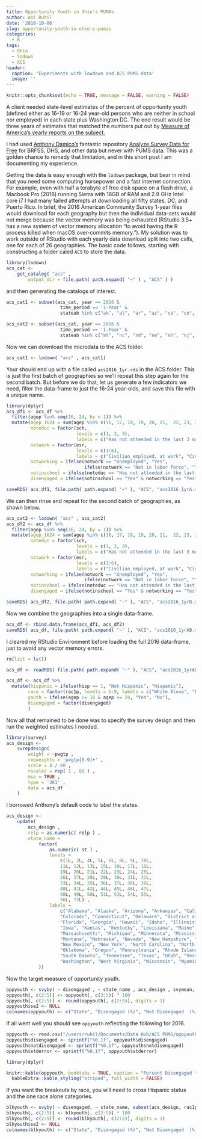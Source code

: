 ```yaml
---
title: Opportunity Youth in Ohio's PUMAs
author: Ani Ruhil
date: '2018-10-06'
slug: opportunity-youth-in-ohio-s-pumas
categories:
  - R
tags:
  - Ohio
  - lodown
  - ACS
header:
  caption: 'Experiments with lowdown and ACS PUMS data'
  image: ''
---
```


```r
knitr::opts_chunk$set(echo = TRUE, message = FALSE, warning = FALSE)
```

A client needed state-level estimates of the percent of opportunity youth (defined either as 16-19 or 16-24 year-old persons who are neither in school nor employed) in each state plus Washington DC. The end result would be three years of estimates that matched the numbers put out by [Measure of America's yearly reports on the subject.](http://www.measureofamerica.org/disconnected-youth/)  

I had used [Anthony Damico's](http://ajdamico.com/) fantastic repository [Analyze Survey Data for Free](http://asdfree.com) for BRFSS, DHS, and other data but never with PUMS data. This was a golden chance to remedy that limitation, and in this short post I am documenting my experience. 

Getting the data is easy enough with the `lodown` package, but bear in mind that you need some computing horsepower and a fast internet connection.  For example, even with half a terabyte of free disk space on a flash drive, a Macbook Pro (2016) running Sierra with 16GB of RAM and 2.9 GHz Intel core i7 I had many failed attempts at downloading all fifty states, DC, and Puerto Rico. In brief, the 2016 American Community Survey 1-year files would download for each geography but then the individual data-sets would not merge because the vector memory was being exhausted (RStudio 3.5+ has a new system of vector memory allocation "to avoid having the R process killed when macOS over-commits memory."). My solution was to work  outside of RStudio with each yearly data download split into two calls, one for each of 26 geographies. The basic code follows, starting with constructing a folder caled `ACS` to store the data.  

```r
library(lodown)
acs_cat <-
    get_catalog( "acs" ,
        output_dir = file.path( path.expand( "~" ) , "ACS" ) )
```

and then generating the catalogs of interest. 

```r
acs_cat1 <- subset(acs_cat, year == 2016 & 
                    time_period == '1-Year' & 
                    stateab %in% c("ak", "al", "ar", "az", "ca", "co", "ct", "dc", "de", "fl", "ga", "hi", "ia", "id", "il", "in", "ks", "ky", "la", "ma", "md", "me", "mi", "mn", "mo", "ms"))

acs_cat2 <- subset(acs_cat, year == 2016 & 
                    time_period == '1-Year' & 
                    stateab %in% c("mt", "nc", "nd", "ne", "nh", "nj", "nm", "nv", "ny", "oh", "ok", "or", "pa", "pr", "ri", "sc", "sd", "tn", "tx", "ut", "va", "vt", "wa", "wi", "wv", "wy"))
```

Now we can download the microdata to the ACS folder. 

```r
acs_cat1 <- lodown( "acs" , acs_cat1)
```

Your should end up with a file called `acs2016_1yr.rds` in the ACS folder. This is just the first batch of geographies so we'll repeat this step again for the second batch. But before we do that, let us generate a few indicators we need, filter the data-frame to just the 16-24 year-olds, and save this file with a unique name. 

```r
library(dplyr)
acs_df1 <- acs_df %>% 
  filter(agep %in% seq(16, 24, by = 1)) %>% 
  mutate(agep_1624 = sum(agep %in% c(16, 17, 18, 19, 20, 21,  22, 23, 24)), 
         noteduc = factor(sch, 
                          levels = c(1, 2, 3), 
                          labels = c("Has not attended in the last 3 months", "Public School/College", "Private School/College or Homeschool")),
         notwork = factor(esr, 
                          levels = c(1:6), 
                          labels = c("Civilian employed, at work", "Civilian employed, with a job but not at work", "Unemployed", "Armed forces, at work", "Armed forces, with a job but not at work", "Not in labor force")), 
         notworking = ifelse(notwork == "Unemployed", "Yes", 
                             ifelse(notwork == "Not in labor force", "Yes", "No")),
         notinschool = ifelse(noteduc == "Has not attended in the last 3 months", "Yes", "No"), 
         disengaged = ifelse(notinschool == "Yes" & notworking == "Yes", "Disengaged", "Not Disengaged"))

saveRDS( acs_df1, file.path( path.expand( "~" ), "ACS", "acs2016_1yrA.rds") )
```

We can then rinse and repeat for the second batch of geographies, as shown below. 

```r
acs_cat2 <- lodown( "acs" , acs_cat2)
acs_df2 <- acs_df %>% 
  filter(agep %in% seq(16, 24, by = 1)) %>% 
  mutate(agep_1624 = sum(agep %in% c(16, 17, 18, 19, 20, 21,  22, 23, 24)), 
         noteduc = factor(sch, 
                          levels = c(1, 2, 3), 
                          labels = c("Has not attended in the last 3 months", "Public School/College", "Private School/College or Homeschool")),
         notwork = factor(esr, 
                          levels = c(1:6), 
                          labels = c("Civilian employed, at work", "Civilian employed, with a job but not at work", "Unemployed", "Armed forces, at work", "Armed forces, with a job but not at work", "Not in labor force")), 
         notworking = ifelse(notwork == "Unemployed", "Yes", 
                             ifelse(notwork == "Not in labor force", "Yes", "No")),
         notinschool = ifelse(noteduc == "Has not attended in the last 3 months", "Yes", "No"), 
         disengaged = ifelse(notinschool == "Yes" & notworking == "Yes", "Disengaged", "Not Disengaged"))

saveRDS( acs_df2, file.path( path.expand( "~" ), "ACS", "acs2016_1yrB.rds") )
```

Now we combine the geographies into a single data-frame. 

```r
acs_df <- rbind.data.frame(acs_df1, acs_df2) 
saveRDS( acs_df, file.path( path.expand( "~" ), "ACS", "acs2016_1yrAB.rds") )
```

I cleared my RStudio Environment before loading the full 2016 data-frame, just to avoid any vector memory errors. 

```r
rm(list = ls())

acs_df <- readRDS( file.path( path.expand( "~" ), "ACS", "acs2016_1yrAB.rds") )

acs_df <- acs_df %>% 
  mutate(hispanic = ifelse(hisp == 1, "Not Hispanic", "Hispanic"),
        race = factor(rac1p, levels = 1:9, labels = c("White Alone", "Black or African American Alone", "American Indian Alone", "Alaska Native Alone", "American Indian and Alaska Native", "Asian Alone", "Native Hawaiian and Other Pacific Islander Alone", "Some Other Race Alone", "Two or More Races")),
        youth = ifelse(agep >= 16 & agep <= 24, "Yes", "No"),
        disengaged = factor(disengaged)
        )
```

Now all that remained to be done was to specify the survey design and then run the weighted estimates I needed. 

```r
library(survey)
acs_design <-
    svrepdesign(
        weight = ~pwgtp ,
        repweights = 'pwgtp[0-9]+' ,
        scale = 4 / 80 ,
        rscales = rep( 1 , 80 ) ,
        mse = TRUE ,
        type = 'JK1' ,
        data = acs_df
    )
``` 

I borrowed Anthony's default code to label the states.

```r
acs_design <-
    update(
        acs_design ,
        relp = as.numeric( relp ) ,
        state_name =
            factor(
                as.numeric( st ) ,
                levels = 
                    c(1L, 2L, 4L, 5L, 6L, 8L, 9L, 10L, 
                    11L, 12L, 13L, 15L, 16L, 17L, 18L, 
                    19L, 20L, 21L, 22L, 23L, 24L, 25L, 
                    26L, 27L, 28L, 29L, 30L, 31L, 32L, 
                    33L, 34L, 35L, 36L, 37L, 38L, 39L, 
                    40L, 41L, 42L, 44L, 45L, 46L, 47L, 
                    48L, 49L, 50L, 51L, 53L, 54L, 55L, 
                    56L, 72L) ,
                labels =
                    c("Alabama", "Alaska", "Arizona", "Arkansas", "California", 
                    "Colorado", "Connecticut", "Delaware", "District of Columbia", 
                    "Florida", "Georgia", "Hawaii", "Idaho", "Illinois", "Indiana", 
                    "Iowa", "Kansas", "Kentucky", "Louisiana", "Maine", "Maryland", 
                    "Massachusetts", "Michigan", "Minnesota", "Mississippi", "Missouri", 
                    "Montana", "Nebraska", "Nevada", "New Hampshire", "New Jersey", 
                    "New Mexico", "New York", "North Carolina", "North Dakota", "Ohio", 
                    "Oklahoma", "Oregon", "Pennsylvania", "Rhode Island", "South Carolina", 
                    "South Dakota", "Tennessee", "Texas", "Utah", "Vermont", "Virginia", 
                    "Washington", "West Virginia", "Wisconsin", "Wyoming", "Puerto Rico")
            ))
```

Now the target measure of opportunity youth. 

```r
oppyouth <- svyby( ~ disengaged , ~ state_name , acs_design , svymean, na.rm = TRUE)
oppyouth[, c(2:5)] <- oppyouth[, c(2:5)] * 100 
oppyouth[, c(2:5)] <- round(oppyouth[, c(2:5)], digits = 1)
oppyouth$se2 <- NULL
colnames(oppyouth) <- c("State", "Disengaged (%)", "Not Disengaged  (%)", "Standard Error (%)")
```

If all went well you should see `oppyouth` reflecting the following for 2016. 

```r
oppyouth <- read.csv("/users/ruhil/Documents/Data Hub/ACS PUMS/oppyouth_2016.csv")
oppyouth$disengaged <- sprintf("%0.1f", oppyouth$disengaged)
oppyouth$notdisengaged <- sprintf("%0.1f", oppyouth$notdisengaged)
oppyouth$stderror <- sprintf("%0.1f", oppyouth$stderror)

library(dplyr)
```

```r
knitr::kable(oppyouth, booktabs = TRUE, caption = "Percent Disengaged Youth (16-24 year-olds) by State", col.names = c("State", "Disengaged (%)", "Not Disengaged  (%)", "Standard Error (%)"), "html") %>% 
  kableExtra::kable_styling("striped", full_width = FALSE)
```

If you want the breakouts by race, you will need to cross Hispanic status and the one race alone categories. 
```r
blkyouth <- svyby( ~ disengaged, ~ state_name, subset(acs_design, rac1p == "2" & hisp == "01") , svymean, na.rm = TRUE)
blkyouth[, c(2:5)] <- blkyouth[, c(2:5)] * 100 
blkyouth[, c(2:5)] <- round(blkyouth[, c(2:5)], digits = 1)
blkyouth$se2 <- NULL
colnames(blkyouth) <- c("State", "Disengaged (%)", "Not Disengaged  (%)", "Standard Error (%)")


```
